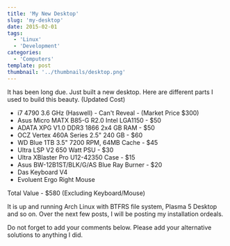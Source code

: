 ```yaml
---
title: 'My New Desktop'
slug: 'my-desktop'
date: 2015-02-01
tags:
  - 'Linux'
  - 'Development'
categories:
  - 'Computers'
template: post
thumbnail: '../thumbnails/desktop.png'
---
```


It has been long due. Just built a new desktop. Here are different parts
I used to build this beauty. (Updated Cost)

- i7 4790 3.6 GHz (Haswell) - Can't Reveal - (Market Price \$300)
- Asus Micro MATX B85-G R2.0 Intel LGA1150 - \$50
- ADATA XPG V1.0 DDR3 1866 2x4 GB RAM - \$50
- OCZ Vertex 460A Series 2.5" 240 GB - \$60
- WD Blue 1TB 3.5" 7200 RPM, 64MB Cache - \$45
- Ultra LSP V2 650 Watt PSU - \$30
- Ultra XBlaster Pro U12-42350 Case - \$15
- Asus BW-12B1ST/BLK/G/AS Blue Ray Burner - \$20
- Das Keyboard V4
- Evoluent Ergo Right Mouse

Total Value - \$580 (Excluding Keyboard/Mouse)

It is up and running Arch Linux with BTFRS file system, Plasma 5 Desktop
and so on. Over the next few posts, I will be posting my installation
ordeals.

Do not forget to add your comments below. Please add your alternative
solutions to anything I did.

